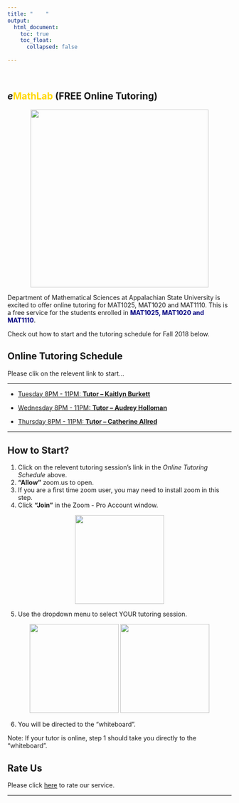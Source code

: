 ```yaml
---
title: "    "
output: 
  html_document:
    toc: true
    toc_float:
      collapsed: false
  
---
```


&nbsp;




## ***e*<span style="color:gold">MathLab</span> (FREE Online Tutoring)**



<div style="text-align:center">
<p float="center">
  <img src="./images/logo.png" width="400" />

</p>
</div>


Department of Mathematical Sciences at Appalachian State University is excited to offer online tutoring for MAT1025, MAT1020 and MAT1110. This is a free service for the students enrolled in <span style="color:navy">**MAT1025, MAT1020 and MAT1110**</span>.

Check out how to start and the tutoring schedule for Fall 2018 below.


## **Online Tutoring Schedule**


Please clik on the relevent link to start... 


---

* [Tuesday 8PM - 11PM: **Tutor -- Kaitlyn Burkett**](https://appstate.zoom.us/j/601764138)

* [Wednesday 8PM - 11PM: **Tutor -- Audrey Holloman**](https://appstate.zoom.us/j/381199367)

* [Thursday 8PM - 11PM: **Tutor -- Catherine Allred**](https://appstate.zoom.us/j/523857744)

---







<!--
```r
df <- data.frame( Time = c("8:00 PM - 9:00 PM"), Monday = c("Tutor - Will"), Tuesday = c("Tutor - Charlotte"), Wednesday = c("Tutor - Coleman"), Thursday = c("Tutor - Will"))
knitr::kable(df, align = c("l","l","l","l","l"))

```
-->


## **How to Start?**
1. Click on the relevent tutoring session's link in the *Online Tutoring Schedule* above.
2. **"Allow"** zoom.us to open.
3. If you are a first time zoom user, you may need to install zoom in this step.
4. Click **"Join"** in the Zoom - Pro Account window.

<div style="text-align:center">
<p float="center">
  <img src="./images/join.png" width="200" />

</p>
</div>

5. Use the dropdown menu to select YOUR tutoring session.

<div style="text-align:center">
<p float="center">
  <img src="./images/drop1.png" width="200" />
  <img src="./images/drop2.png" width="200" /> 

</p>
</div>

6. You will be directed to the "whiteboard".

Note: If your tutor is online, step 1 should take you directly to the "whiteboard".


## **Rate Us**

Please click [here](https://form.jotform.com/80378947441163) to rate our service.

***



